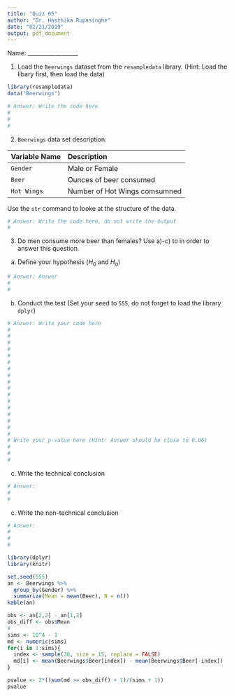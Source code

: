 ```yaml
---
title: "Quiz 05"
author: "Dr. Hasthika Rupasinghe"
date: "02/21/2019"
output: pdf_document
---
```


Name: __________________

1. Load the `Beerwings` dataset from the `resampledata` library. (Hint: Load the libary first, then load the data)

```r
library(resampledata)
data("Beerwings")
```


```r
# Answer: Write the code here
# 
#
#
```


2) `Beerwings`  data set description:

|Variable Name | Description| 
|:------|:----|
|`Gender`      | Male or Female|
|`Beer`      | Ounces of beer consumed| 
|`Hot Wings`      | Number of Hot Wings comsumned| 

Use the `str` command to looke at the structure of the data. 

```r
# Answer: Write the code here, do not write the output
# 
```


3) Do men consume more beer than females? Use a)-c) to in order to answer this question.

  a) Define your hypothesis ($H_0$ and $H_a$)
  
```r
# Answer: Answer
# 
#
```

  
  b) Conduct the test (Set your seed to `555`, do not forget to load the library `dplyr`)
  
```r
# Answer: Write your code here
# 
#
#
# 
#
#
# 
#
#
# 
#
#
# 
#
#
# 
#
# Write your p-value here (Hint: Answer should be close to 0.06)
# 
#
#
```

 c) Write the technical conclusion
 
```r
# Answer:
#
#
```

c) Write the non-technical conclusion
 
```r
# Answer:
#
#
#
```
 

```r
library(dplyr)
library(knitr)

set.seed(555)
an <- Beerwings %>% 
  group_by(Gender) %>% 
  summarize(Mean = mean(Beer), N = n())
kable(an)

obs <- an[2,2] - an[1,2]
obs_diff <- obs$Mean
#
sims <- 10^4 - 1
md <- numeric(sims)
for(i in 1:sims){
  index <- sample(30, size = 15, replace = FALSE)
  md[i] <- mean(Beerwings$Beer[index]) - mean(Beerwings$Beer[-index])
}

pvalue <- 2*((sum(md >= obs_diff) + 1)/(sims + 1))
pvalue
```




